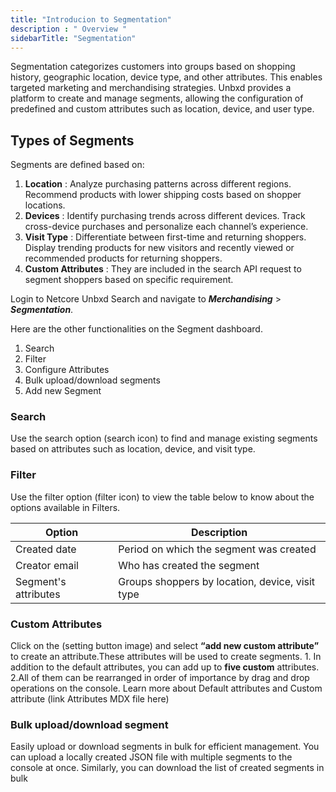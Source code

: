 ```yaml
---
title: "Introducion to Segmentation"
description : " Overview "
sidebarTitle: "Segmentation"
---
```

Segmentation categorizes customers into groups based on shopping history, geographic location, device type, and other attributes. This enables targeted marketing and merchandising strategies. 
Unbxd provides a platform to create and manage segments, allowing the configuration of predefined and custom attributes such as location, device, and user type.

## Types of Segments

Segments are defined based on:
1. **Location** : Analyze purchasing patterns across different regions. Recommend products with lower shipping costs based on shopper locations.
2. **Devices** : Identify purchasing trends across different devices. Track cross-device purchases and personalize each channel’s experience.
3. **Visit Type** : Differentiate between first-time and returning shoppers. Display trending products for new visitors and recently viewed or recommended products for returning shoppers.
4. **Custom Attributes** : They are included in the search API request to segment shoppers based on specific requirement.

Login to Netcore Unbxd Search and navigate to **_Merchandising_** > **_Segmentation_**.

Here are the other functionalities on the Segment dashboard.
1. Search
2. Filter
3. Configure Attributes
4. Bulk upload/download segments
5. Add new Segment

### Search
Use the search option (search icon) to find and manage existing segments based on attributes such as location, device, and visit type.

### Filter
Use the filter option (filter icon) to view the table below to know about the options available in Filters.

|      Option          |           Description                            |
| ---------------------| ------------------------------------------------ |
| Created date         | Period on which the segment was created          |
| Creator email        | Who has created the segment                      |
| Segment's attributes | Groups shoppers by location, device, visit type  |

### Custom Attributes
Click on the (setting button image) and select **“add new custom attribute”** to create an attribute.These attributes will be used to create segments.
<Info>1. In addition to the default attributes, you can add up to **five custom** attributes.
<br />
2.All of them can be rearranged in order of importance by drag and drop operations on the
console. Learn more about Default attributes and Custom attribute (link Attributes MDX file here)</Info>

### Bulk upload/download segment 
Easily upload or download segments in bulk for efficient management. You can upload a locally created JSON file with multiple segments to the console at once. Similarly, you can download the list of created segments in bulk